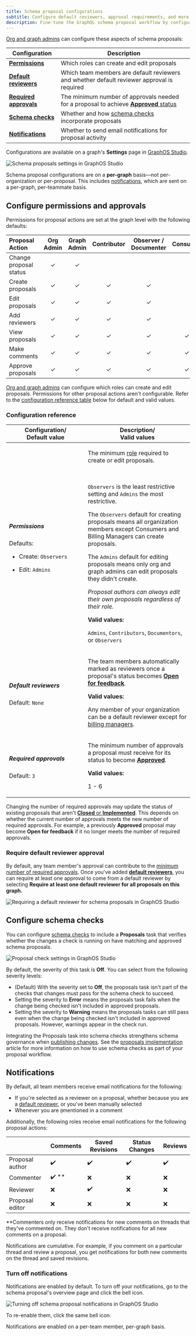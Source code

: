 ```yaml
---
title: Schema proposal configurations
subtitle: Configure default reviewers, approval requirements, and more
description: Fine-tune the GraphQL schema proposal workflow by configuring permissions, default reviewers, approval requirements, and schema checks with GraphOS.
---
```


<EnterpriseFeature />

[Org and graph admins](../../org/members/#organization-wide-member-roles) can configure these aspects of schema proposals:

| Configuration                | Description                                                                              |
| ---------------------------- | ---------------------------------------------------------------------------------------- |
| [**Permissions**](#configure-permissions-and-approvals)                     | Which roles can create and edit proposals                                             |
| [**Default reviewers**](#default-reviewers)               | Which team members are default reviewers and whether default reviewer approval is required |
| [**Required approvals**](#required-approvals)                       | The minimum number of approvals needed for a proposal to achieve [**Approved** status](./#proposal-statuses) |
| [**Schema checks**](#configure-schema-checks)                   | Whether and how [schema checks](../schema-checks) incorporate proposals                                    |
| [**Notifications**](#notifications)                  | Whether to send email notifications for proposal activity                              |

Configurations are available on a graph's **Settings** page in [GraphOS Studio](https://studio.apollographql.com?referrer=docs-content).

<img
  src="../../img/schema-proposals/schema-proposal-settings.jpg"
  className="screenshot"
  alt="Schema proposals settings in GraphOS Studio"
/>

<Note>

Schema proposal configurations are on a **per-graph** basis&mdash;not per-organization or per-proposal. This includes [notifications](#notifications), which are sent on a per-graph, per-teammate basis.

</Note>

## Configure permissions and approvals

Permissions for proposal actions are set at the graph level with the following defaults:

| Proposal Action        | Org Admin | Graph Admin | Contributor | Observer / Documenter | Consumer |
| :--------------------- | :-------: | :---------: | :---------: | :-------------------: | :------: |
| Change proposal status |     ✓     |      ✓      |             |                       |          |
| Create proposals       |     ✓     |      ✓      |      ✓      |           ✓           |          |
| Edit proposals         |     ✓     |      ✓      |      ✓      |           ✓           |          |
| Add reviewers          |     ✓     |      ✓      |      ✓      |           ✓           |          |
| View proposals         |     ✓     |      ✓      |      ✓      |           ✓           |    ✓     |
| Make comments          |     ✓     |      ✓      |      ✓      |           ✓           |    ✓     |
| Approve proposals      |     ✓     |      ✓      |      ✓      |           ✓           |    ✓     |

[Org and graph admins](../../org/members/#organization-wide-member-roles) can configure which roles can create and edit proposals. Permissions for other proposal actions aren't configurable. Refer to the [configuration reference table](#configuration-reference) below for default and valid values.

### Configuration reference

<table class="field-table">
  <thead>
    <tr>
      <th style="min-width: 200px">Configuration/ <br/> Default value</th>
      <th>Description/<br/> Valid values</th>
    </tr>
  </thead>

<tbody>

<tr>

<td>

##### Permissions

Defaults:

- Create: `Observers`

- Edit: `Admins`

</td>

<td>

The minimum [role](../../org/members/#organization-wide-member-roles) required to create or edit proposals.

<br/>

`Observers` is the least restrictive setting and `Admins` the most restrictive.

The `Observers` default for creating proposals means all organization members except Consumers and Billing Managers can create proposals.

The `Admins` default for editing proposals means only org and graph admins can edit proposals they didn't create.

_Proposal authors can always edit their own proposals regardless of their role._

<strong>Valid values:</strong>

`Admins`, `Contributors`, `Documentors`, or `Observers`

</td>

</tr>
<tr>
<td>

##### Default reviewers

Default: `None`

</td>
<td>

The team members automatically marked as reviewers once a proposal's status becomes [**Open for feedback**](./#proposal-statuses).

<strong>Valid values:</strong>

Any member of your organization can be a default reviewer except for [billing managers](../../org/members/#organization-wide-member-roles).

</td>

</tr>

<tr>
<td>

##### Required approvals

Default: `3`

</td>
<td>

The minimum number of approvals a proposal must receive for its status to become [**Approved**](./#proposal-statuses).

<strong>Valid values:</strong>

1 - 6

</td>

</tr>

</tbody>
</table>

<Note>

Changing the number of required approvals may update the status of existing proposals that aren't [**Closed** or **Implemented**](./creation#change-proposal-status). This depends on whether the current number of approvals meets the new number of required approvals. For example, a previously **Approved** proposal may become **Open for feedback** if it no longer meets the number of required approvals.

</Note>

### Require default reviewer approval

By default, any team member's approval can contribute to the [minimum number of required approvals](#required-approvals).
Once you've added [**default reviewers**](#default-reviewers), you can require at least one approval to come from a default reviewer by selecting **Require at least one default reviewer for all proposals on this graph.**

<img
  src="../../img/schema-proposals/require-default-reviewer-approval.jpg"
  className="screenshot"
  alt="Requiring a default reviewer for schema proposals in GraphOS Studio"
/>

## Configure schema checks

You can configure [schema checks](../schema-checks) to include a **Proposals** task that verifies whether the changes a check is running on have matching and approved schema proposals.

<img
  src="../../img/schema-proposals/proposal-check-settings.jpg"
  className="screenshot"
  alt="Proposal check settings in GraphOS Studio"
/>

By default, the severity of this task is **Off**. You can select from the following severity levels:

- (Default) With the severity set to **Off**, the proposals task isn't part of the checks that changes must pass for the schema check to succeed.
- Setting the severity to **Error** means the proposals task fails when the change being checked isn't included in approved proposals.
- Setting the severity to **Warning** means the proposals tasks can still pass even when the change being checked isn't included in approved proposals. However, warnings appear in the check run.

Integrating the Proposals task into schema checks strengthens schema governance when [publishing changes](./#proposal-workflow).
See the [proposals implementation](./implementation) article for more information on how to use schema checks as part of your proposal workflow.

## Notifications

By default, all team members receive email notifications for the following:

- If you're selected as a reviewer on a proposal, whether because you are a [default reviewer](#default-reviewers), or you've been manually selected
- Whenever you are `@`mentioned in a comment

Additionally, the following roles receive email notifications for the following proposal actions:

|                 | Comments | Saved Revisions | Status Changes | Reviews   |
|-----------------|----------|-----------------|----------------|-----------|
| Proposal author | ✔️        | ✔️               | ✔️              | ✔️         |
| Commenter       | ✔️ **     | ❌              | ❌             | ❌        |
| Reviewer        | ❌       | ✔️               | ❌             | ❌        |
| Proposal editor | ❌       | ❌              | ❌             | ❌        |

<Note>

\*\*Commenters only receive notifications for new comments on threads that they've commented on. They don't receive notifications for all new comments on a proposal.

</Note>

Notifications are cumulative. For example, if you comment on a particular thread and review a proposal, you get notifications for both new comments on the thread and saved revisions.

### Turn off notifications

Notifications are enabled by default. To turn off your notifications, go to the schema proposal's overview page and click the bell icon.

<img
  src="../../img/schema-proposals/turn-off-notifications.jpg"
  className="screenshot"
  alt="Turning off schema proposal notifications in GraphOS Studio"
/>

To re-enable them, click the same bell icon.

<Note>

Notifications are enabled on a per-team member, per-graph basis. 

</Note>